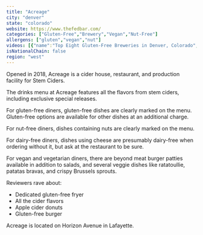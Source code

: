 ```yaml
---
title: "Acreage"
city: "denver"
state: "colorado"
website: https://www.thefedbar.com/
categories: ["Gluten-Free","Brewery","Vegan","Nut-Free"]
allergens: ["gluten","vegan","nut"]
videos: [{"name":"Top Eight Gluten-Free Breweries in Denver, Colorado","url":"https://www.youtube.com/watch?v=OM7Fjw6uJAA"}]
isNationalChain: false
region: "west"
---
```

Opened in 2018, Acreage is a cider house, restaurant, and production facility for Stem Ciders.

The drinks menu at Acreage features all the flavors from stem ciders, including exclusive special releases.

For gluten-free diners, gluten-free dishes are clearly marked on the menu. Gluten-free options are available for other dishes at an additional charge.

For nut-free diners, dishes containing nuts are clearly marked on the menu.

For dairy-free diners, dishes using cheese are presumably dairy-free when ordering without it, but ask at the restaurant to be sure.

For vegan and vegetarian diners, there are beyond meat burger patties available in addition to salads, and several veggie dishes like ratatoullie, patatas bravas, and crispy Brussels sprouts.

Reviewers rave about:
* Dedicated gluten-free fryer
* All the cider flavors
* Apple cider donuts
* Gluten-free burger

Acreage is located on Horizon Avenue in Lafayette.

